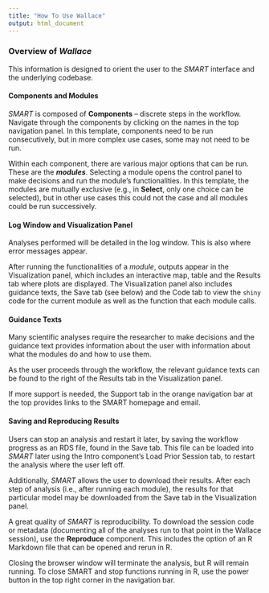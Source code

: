 ```yaml
---
title: "How To Use Wallace"
output: html_document
---
```


### **Overview of** ***Wallace***
This information is designed to orient the user to the *SMART* interface and the underlying codebase. 

#### **Components and Modules**
*SMART* is composed of **Components** – discrete steps in the workflow. Navigate through the components by clicking on the names in the top navigation panel. In this template, components need to be run consecutively, but in more complex use cases, some may not need to be run.
  
Within each component, there are various major options that can be run. These are the ***modules***. Selecting a module opens the control panel to make decisions and run the module’s functionalities. In this template, the modules are mutually exclusive (e.g., in **Select**, only one choice can be selected), but in other use cases this could not the case and all modules could be run successively. 
  
#### **Log Window and Visualization Panel**
Analyses performed will be detailed in the log window. This is also where error messages appear.

After running the functionalities of a *module*, outputs appear in the Visualization panel, which includes an interactive map, table and the Results tab where plots are displayed. The Visualization panel also includes guidance texts, the Save tab (see below) and the Code tab to view the `shiny` code for the current module as well as the function that each module calls.

#### **Guidance Texts**
Many scientific analyses require the researcher to make decisions and the guidance text provides information about the user with information about what the modules do and how to use them.

As the user proceeds through the workflow, the relevant guidance texts can be found to the right of the Results tab in the Visualization panel.

If more support is needed, the Support tab in the orange navigation bar at the top provides links to the SMART homepage and email.

#### **Saving and Reproducing Results**
Users can stop an analysis and restart it later, by saving the workflow progress as an RDS file, found in the Save tab. This file can be loaded into *SMART* later using the Intro component’s Load Prior Session tab, to restart the analysis where the user left off. 

Additionally, *SMART* allows the user to download their results. After each step of analysis (i.e., after running each module), the results for that particular model may be downloaded from the Save tab in the Visualization panel. 

A great quality of *SMART* is reproducibility. To download the session code or metadata (documenting all of the analyses run to that point in the Wallace session), use the **Reproduce** component. This includes the option of an R Markdown file that can be opened and rerun in R. 

Closing the browser window will terminate the analysis, but R will remain running. To close SMART and stop functions running in R, use the power button in the top right corner in the navigation bar.
  

